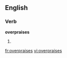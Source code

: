 
==English==

===Verb===
'''overpraises'''

# {{third-person singular of|[[overpraise]]}}

[[fr:overpraises]]
[[vi:overpraises]]